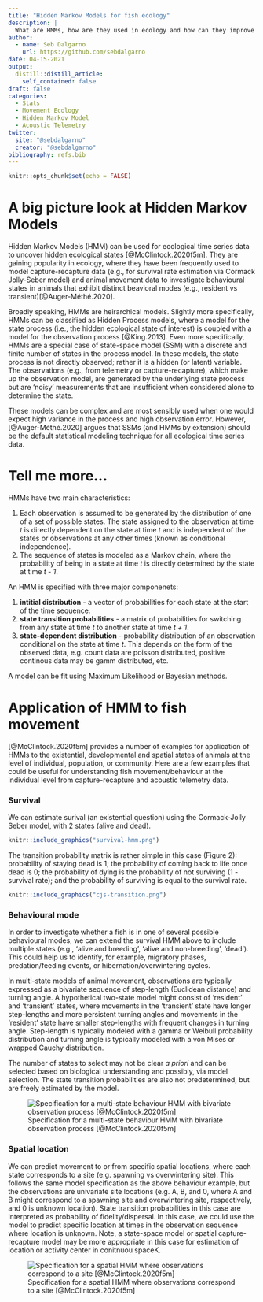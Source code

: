 ```yaml
---
title: "Hidden Markov Models for fish ecology"
description: |
  What are HMMs, how are they used in ecology and how can they improve our understanding of fish movement and behaviour? 
author:
  - name: Seb Dalgarno
    url: https://github.com/sebdalgarno
date: 04-15-2021
output:
  distill::distill_article:
    self_contained: false
draft: false
categories:
  - Stats
  - Movement Ecology
  - Hidden Markov Model
  - Acoustic Telemetry
twitter:
  site: "@sebdalgarno"
  creator: "@sebdalgarno"
bibliography: refs.bib
---
```



```r
knitr::opts_chunk$set(echo = FALSE)
```

# A big picture look at Hidden Markov Models 
Hidden Markov Models (HMM) can be used for ecological time series data to uncover hidden ecological states [@McClintock.2020f5m]. They are gaining popularity in ecology, where they have been frequently used to model capture-recapture data (e.g., for survival rate estimation via Cormack Jolly-Seber model) and animal movement data to investigate behavioural states in animals that exhibit distinct beavioral modes (e.g., resident vs transient)[@Auger-Méthé.2020]. 

Broadly speaking, HMMs are heirarchical models. Slightly more specifically, HMMs can be classified as Hidden Process models, where a model for the state process (i.e., the hidden ecological state of interest) is coupled with a model for the observation process [@King.2013]. Even more specifically, HMMs are a special case of state-space model (SSM) with a discrete and finite number of states in the process model. In these models, the state process is not directly observed; rather it is a hidden (or latent) variable. The observations (e.g., from telemetry or capture-recapture), which make up the observation model, are generated by the underlying state process but are 'noisy' measurements that are insufficient when considered alone to determine the state.  

These models can be complex and are most sensibly used when one would expect high variance in the process and high observation error. However, [@Auger-Méthé.2020] argues that SSMs (and HMMs by extension) should be the default statistical modeling technique for all ecological time series data. 

# Tell me more...
HMMs have two main characteristics:  

1. Each observation is assumed to be generated by the distribution of one of a set of possible states. The state assigned to the observation at time *t* is directly dependent on the state at time *t* and is independent of the states or observations at any other times (known as conditional independence).  
1. The sequence of states is modeled as a Markov chain, where the probability of being in a state at time *t* is directly determined by the state at time *t - 1*.  

An HMM is specified with three major componenets:   

1. **intitial distribution** - a vector of probabilities for each state at the start of the time sequence.  
1. **state transition probabilities** - a matrix of probabilities for switching from any state at time *t* to another state at time *t + 1*.    
1. **state-dependent distribution** - probability distribution of an observation conditional on the state at time *t*. This depends on the form of the observed data, e.g. count data are poisson distributed, positive continous data may be gamm distributed, etc.  

A model can be fit using Maximum Likelihood or Bayesian methods. 

# Application of HMM to fish movement

[@McClintock.2020f5m] provides a number of examples for application of HMMs to the existential, developmental and spatial states of animals at the level of individual, population, or community. Here are a few examples that could be useful for understanding fish movement/behaviour at the individual level from capture-recapture and acoustic telemetry data.

### Survival
We can estimate surival (an existential question) using the Cormack-Jolly Seber model, with 2 states (alive and dead). 

```r
knitr::include_graphics("survival-hmm.png")
```

The transition probability matrix is rather simple in this case (Figure 2): probability of staying dead is 1; the probability of coming back to life once dead is 0; the probability of dying is the probability of not surviving (1 - survival rate); and the probability of surviving is equal to the survival rate.

```r
knitr::include_graphics("cjs-transition.png")
```

### Behavioural mode
In order to investigate whether a fish is in one of several possible behavioural modes, we can extend the survival HMM above to include multiple states (e.g., 'alive and breeding', 'alive and non-breeding', 'dead').  This could help us to identify, for example, migratory phases, predation/feeding events, or hibernation/overwintering cycles. 

In multi-state models of animal movement, observations are typically expressed as a bivariate sequence of step-length (Euclidean distance) and turning angle. A hypothetical two-state model might consist of 'resident' and 'transient' states, where movements in the 'transient' state have longer step-lengths and more persistent turning angles and movements in the 'resident' state have smaller step-lengths with frequent changes in turning angle.  Step-length is typically modeled with a gamma or Weibull probability distribution and turning angle is typically modeled with a von Mises or wrapped Cauchy distribution. 

The number of states to select may not be clear *a priori* and can be selected based on biological understanding and possibly, via model selection. The state transition probabilities are also not predetermined, but are freely estimated by the model. 

![Specification for a multi-state behaviour HMM with bivariate observation process [@McClintock.2020f5m]](behaviour-hmm.png)

### Spatial location
We can predict movement to or from specific spatial locations, where each state corresponds to a site (e.g. spawning vs overwintering site). This follows the same model specification as the above behaviour example, but the observations are univariate site locations (e.g. A, B, and 0, where A and B might correspond to a spawning site and overwintering site, respectively, and 0 is unknown location). State transition probabilities in this case are interpreted as probability of fidelity/dispersal. In this case, we could use the model to predict specific location at times in the observation sequence where location is unknown. Note, a state-space model or spatial capture-recapture model may be more appropriate in this case for estimation of location or activity center in conitnuou spaceK. 

![Specification for a spatial HMM where observations correspond to a site [@McClintock.2020f5m]](spatial-hmm.png)


